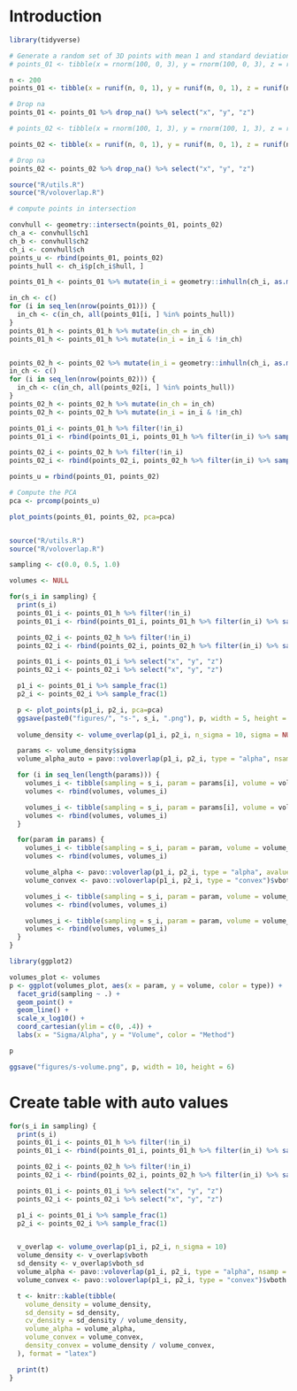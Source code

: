 # Introduction

```r

library(tidyverse)

# Generate a random set of 3D points with mean 1 and standard deviation 3
# points_01 <- tibble(x = rnorm(100, 0, 3), y = rnorm(100, 0, 3), z = rnorm(100, 0, 3))

n <- 200
points_01 <- tibble(x = runif(n, 0, 1), y = runif(n, 0, 1), z = runif(n, 0, 1))

# Drop na
points_01 <- points_01 %>% drop_na() %>% select("x", "y", "z")

# points_02 <- tibble(x = rnorm(100, 1, 3), y = rnorm(100, 1, 3), z = rnorm(100, 1, 3))

points_02 <- tibble(x = runif(n, 0, 1), y = runif(n, 0, 1), z = runif(n, 0.5, 1.5))

# Drop na
points_02 <- points_02 %>% drop_na() %>% select("x", "y", "z")

```

```r
source("R/utils.R")
source("R/voloverlap.R")

# compute points in intersection

convhull <- geometry::intersectn(points_01, points_02)
ch_a <- convhull$ch1
ch_b <- convhull$ch2
ch_i <- convhull$ch
points_u <- rbind(points_01, points_02)
points_hull <- ch_i$p[ch_i$hull, ]

points_01_h <- points_01 %>% mutate(in_i = geometry::inhulln(ch_i, as.matrix(points_01)))

in_ch <- c()
for (i in seq_len(nrow(points_01))) {
  in_ch <- c(in_ch, all(points_01[i, ] %in% points_hull))
}
points_01_h <- points_01_h %>% mutate(in_ch = in_ch)
points_01_h <- points_01_h %>% mutate(in_i = in_i & !in_ch)


points_02_h <- points_02 %>% mutate(in_i = geometry::inhulln(ch_i, as.matrix(points_02)))
in_ch <- c()
for (i in seq_len(nrow(points_02))) {
  in_ch <- c(in_ch, all(points_02[i, ] %in% points_hull))
}
points_02_h <- points_02_h %>% mutate(in_ch = in_ch)
points_02_h <- points_02_h %>% mutate(in_i = in_i & !in_ch)

```


```r

points_01_i <- points_01_h %>% filter(!in_i)
points_01_i <- rbind(points_01_i, points_01_h %>% filter(in_i) %>% sample_frac(1))

points_02_i <- points_02_h %>% filter(!in_i)
points_02_i <- rbind(points_02_i, points_02_h %>% filter(in_i) %>% sample_frac(1))
```


```r

points_u = rbind(points_01, points_02)

# Compute the PCA
pca <- prcomp(points_u)

plot_points(points_01, points_02, pca=pca)
```

```r
```


```r
source("R/utils.R")
source("R/voloverlap.R")

sampling <- c(0.0, 0.5, 1.0)

volumes <- NULL

for(s_i in sampling) {
  print(s_i)
  points_01_i <- points_01_h %>% filter(!in_i)
  points_01_i <- rbind(points_01_i, points_01_h %>% filter(in_i) %>% sample_frac(s_i))

  points_02_i <- points_02_h %>% filter(!in_i)
  points_02_i <- rbind(points_02_i, points_02_h %>% filter(in_i) %>% sample_frac(s_i))

  points_01_i <- points_01_i %>% select("x", "y", "z")
  points_02_i <- points_02_i %>% select("x", "y", "z")

  p1_i <- points_01_i %>% sample_frac(1)
  p2_i <- points_02_i %>% sample_frac(1)

  p <- plot_points(p1_i, p2_i, pca=pca)
  ggsave(paste0("figures/", "s-", s_i, ".png"), p, width = 5, height = 7)
  
  volume_density <- volume_overlap(p1_i, p2_i, n_sigma = 10, sigma = NULL)

  params <- volume_density$sigma
  volume_alpha_auto = pavo::voloverlap(p1_i, p2_i, type = "alpha", nsamp = 1e4)$pboth

  for (i in seq_len(length(params))) {
    volumes_i <- tibble(sampling = s_i, param = params[i], volume = volume_density$vboth, type = "density auto")
    volumes <- rbind(volumes, volumes_i)

    volumes_i <- tibble(sampling = s_i, param = params[i], volume = volume_density$vboth_extended[i], type = "density")
    volumes <- rbind(volumes, volumes_i)
  }

  for(param in params) {
    volumes_i <- tibble(sampling = s_i, param = param, volume = volume_alpha_auto, type = "alpha-shape auto")
    volumes <- rbind(volumes, volumes_i)

    volume_alpha <- pavo::voloverlap(p1_i, p2_i, type = "alpha", avalue = param, nsamp = 1e4)$pboth
    volume_convex <- pavo::voloverlap(p1_i, p2_i, type = "convex")$vboth

    volumes_i <- tibble(sampling = s_i, param = param, volume = volume_alpha, type = "alpha-shape")
    volumes <- rbind(volumes, volumes_i)

    volumes_i <- tibble(sampling = s_i, param = param, volume = volume_convex, type = "convex-hull")
    volumes <- rbind(volumes, volumes_i)
  }
}
```

```r
library(ggplot2)

volumes_plot <- volumes
p <- ggplot(volumes_plot, aes(x = param, y = volume, color = type)) +
  facet_grid(sampling ~ .) +
  geom_point() +
  geom_line() +
  scale_x_log10() +
  coord_cartesian(ylim = c(0, .4)) +
  labs(x = "Sigma/Alpha", y = "Volume", color = "Method")

p

```

```r
ggsave("figures/s-volume.png", p, width = 10, height = 6)
```


# Create table with auto values

```r

for(s_i in sampling) {
  print(s_i)
  points_01_i <- points_01_h %>% filter(!in_i)
  points_01_i <- rbind(points_01_i, points_01_h %>% filter(in_i) %>% sample_frac(s_i))

  points_02_i <- points_02_h %>% filter(!in_i)
  points_02_i <- rbind(points_02_i, points_02_h %>% filter(in_i) %>% sample_frac(s_i))

  points_01_i <- points_01_i %>% select("x", "y", "z")
  points_02_i <- points_02_i %>% select("x", "y", "z")

  p1_i <- points_01_i %>% sample_frac(1)
  p2_i <- points_02_i %>% sample_frac(1)


  v_overlap <- volume_overlap(p1_i, p2_i, n_sigma = 10)
  volume_density <- v_overlap$vboth
  sd_density <- v_overlap$vboth_sd
  volume_alpha <- pavo::voloverlap(p1_i, p2_i, type = "alpha", nsamp = 1e4)$pboth
  volume_convex <- pavo::voloverlap(p1_i, p2_i, type = "convex")$vboth

  t <- knitr::kable(tibble(
    volume_density = volume_density,
    sd_density = sd_density,
    cv_density = sd_density / volume_density,
    volume_alpha = volume_alpha,
    volume_convex = volume_convex,
    density_convex = volume_density / volume_convex,
  ), format = "latex")

  print(t)
}

```




